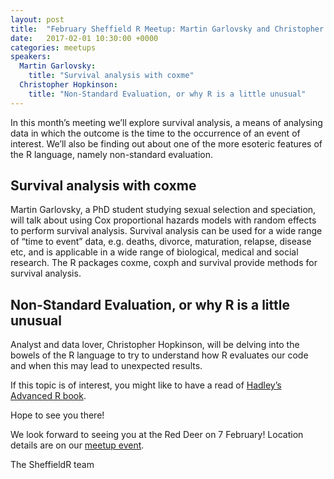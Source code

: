 ```yaml
---
layout: post
title:  "February Sheffield R Meetup: Martin Garlovsky and Christopher Hopkinson"
date:   2017-02-01 10:30:00 +0000
categories: meetups
speakers:
  Martin Garlovsky:
    title: "Survival analysis with coxme"
  Christopher Hopkinson:
    title: "Non-Standard Evaluation, or why R is a little unusual"
---
```

In this month's meeting we'll explore survival analysis, a means of analysing data in which the outcome is the time to
the occurrence of an event of interest. We'll also be finding out about one of the more esoteric features of the R
language, namely non-standard evaluation.

## Survival analysis with coxme

Martin Garlovsky, a PhD student studying sexual selection and speciation, will talk about using Cox proportional hazards
models with random effects to perform survival analysis. Survival analysis can be used for a wide range of "time to
event" data, e.g. deaths, divorce, maturation, relapse, disease etc, and is applicable in a wide range of biological,
medical and social research. The R packages coxme, coxph and survival provide methods for survival analysis.

## Non-Standard Evaluation, or why R is a little unusual

Analyst and data lover, Christopher Hopkinson, will be delving into the bowels of the R language to try to understand
how R evaluates our code and when this may lead to unexpected results.

If this topic is of interest, you might like to have a read of [Hadley's Advanced R
book](http://adv-r.had.co.nz/Computing-on-the-language.html).

Hope to see you there!

We look forward to seeing you at the Red Deer on 7 February! Location details are on our [meetup
event](https://www.meetup.com/SheffieldR-Sheffield-R-Users-Group/events/237310112//).

The SheffieldR team
